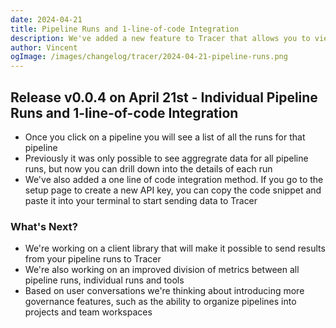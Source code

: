 ```yaml
---
date: 2024-04-21
title: Pipeline Runs and 1-line-of-code Integration
description: We've added a new feature to Tracer that allows you to view individual pipeline runs better
author: Vincent
ogImage: /images/changelog/tracer/2024-04-21-pipeline-runs.png
---
```



<ChangelogHeader />

## Release v0.0.4 on April 21st - Individual Pipeline Runs and 1-line-of-code Integration

- Once you click on a pipeline you will see a list of all the runs for that pipeline
- Previously it was only possible to see aggregrate data for all pipeline runs, but now you can drill down into the details of each run
- We've also added a one line of code integration method. If you go to the setup page to create a new API key, you can copy the code snippet and paste it into your terminal to start sending data to Tracer

### What's Next?

- We're working on a client library that will make it possible to send results from your pipeline runs to Tracer
- We're also working on an improved division of metrics between all pipeline runs, individual runs and tools
- Based on user conversations we're thinking about introducing more governance features, such as the ability to organize pipelines into projects and team workspaces
